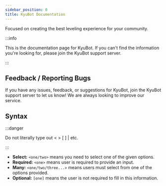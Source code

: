 ```yaml
---
sidebar_position: 0
title: KyuBot Documentation
---
```


Focused on creating the best leveling experience for your community.

<Underline />

:::info

This is the documentation page for KyuBot. If you can't find the information you're looking for, please join the KyuBot <Highlight color="#69d9a1" url="https://discord.com/invite/bnkaWnwuVV">support server</Highlight>.

:::

## Feedback / Reporting Bugs

If you have any issues, feedback, or suggestions for KyuBot, join the KyuBot <Highlight color="#69d9a1" url="https://discord.com/invite/bnkaWnwuVV">support server</Highlight> to let us know! We are always looking to improve our service.

## Syntax

:::danger

Do not literally type out < > [ ] | etc.

:::

- **Select:** `<one/two>` means you need to select one of the given options.
- **Required:** `<one>` means user is required to provide an input.
- **Many:** `<one/two/three...>` means users must select from one of the options provided.
- **Optional:** `[one]` means the user is not required to fill in this information.